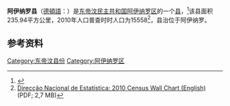 '''阿伊纳罗县'''（[[德頓語|德頓語]]：{{lang|tet|Ainaru}}）是[[东帝汶民主共和国|东帝汶民主共和国]][[阿伊纳罗区|阿伊纳罗区]]的一个[[县_(东帝汶)|县]]，<ref>{{Cite web |url=http://statoids.com/ytl.html |title=存档副本 |accessdate=2015-09-17 |archive-date=2015-09-24 |archive-url=https://web.archive.org/web/20150924122734/http://www.statoids.com/ytl.html |dead-url=no }}</ref>该县面积235.94平方公里，2010年人口普查时时人口为15558<ref name="Wall">[http://dne.mof.gov.tl/published/2010%20and%202011%20Publications/Wall%20Chart%20English/Wall%20Chart%20English%209%20June%202011.pdf Direcção Nacional de Estatística: 2010 Census Wall Chart (English)] {{webarchive|url=https://web.archive.org/web/20110812113436/http://dne.mof.gov.tl/published/2010%20and%202011%20Publications/Wall%20Chart%20English/Wall%20Chart%20English%209%20June%202011.pdf |date=2011-08-12 }} (PDF; 2,7 MB)</ref>，县治位于阿伊纳罗。

==参考资料==
{{reflist}}

[[Category:东帝汶县份|Category:东帝汶县份]]
[[Category:阿伊纳罗区|Category:阿伊纳罗区]]


{{EastTimor-geo-stub}}